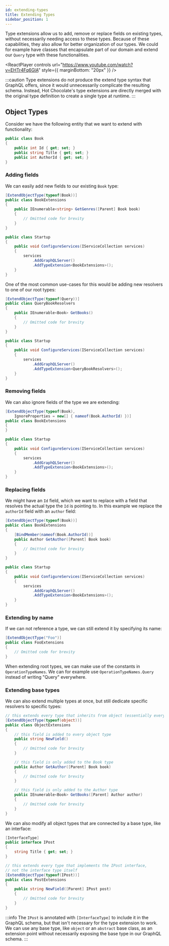 ```yaml
---
id: extending-types
title: Extending Types
sidebar_position: 1
---
```



Type extensions allow us to add, remove or replace fields on existing types, without necessarily needing access to these types. Because of these capabilities, they also allow for better organization of our types. We could for example have classes that encapsulate part of our domain and extend our `Query` type with these functionalities.

<ReactPlayer
  controls
  url="https://www.youtube.com/watch?v=EHTr4Fq6GlA"
  style={{ marginBottom: "20px" }}
/>

:::caution
Type extensions do not produce the extend type syntax that GraphQL offers, since it would unnecessarily complicate the resulting schema. Instead, Hot Chocolate's type extensions are directly merged with the original type definition to create a single type at runtime.
:::

## Object Types

Consider we have the following entity that we want to extend with functionality:

```csharp
public class Book
{
    public int Id { get; set; }
    public string Title { get; set; }
    public int AuthorId { get; set; }
}
```

### Adding fields

We can easily add new fields to our existing `Book` type:

```csharp
[ExtendObjectType(typeof(Book))]
public class BookExtensions
{
    public IEnumerable<string> GetGenres([Parent] Book book)
    {
        // Omitted code for brevity
    }
}

public class Startup
{
    public void ConfigureServices(IServiceCollection services)
    {
        services
            .AddGraphQLServer()
            .AddTypeExtension<BookExtensions>();
    }
}
```

One of the most common use-cases for this would be adding new resolvers to one of our root types:

```csharp
[ExtendObjectType(typeof(Query))]
public class QueryBookResolvers
{
    public IEnumerable<Book> GetBooks()
    {
        // Omitted code for brevity
    }
}

public class Startup
{
    public void ConfigureServices(IServiceCollection services)
    {
        services
            .AddGraphQLServer()
            .AddTypeExtension<QueryBookResolvers>();
    }
}
```

### Removing fields

We can also ignore fields of the type we are extending:

```csharp
[ExtendObjectType(typeof(Book),
    IgnoreProperties = new[] { nameof(Book.AuthorId) })]
public class BookExtensions
{
}

public class Startup
{
    public void ConfigureServices(IServiceCollection services)
    {
        services
            .AddGraphQLServer()
            .AddTypeExtension<BookExtensions>();
    }
}
```

### Replacing fields

We might have an `Id` field, which we want to replace with a field that resolves the actual type the `Id` is pointing to.
In this example we replace the `authorId` field with an `author` field:

```csharp
[ExtendObjectType(typeof(Book))]
public class BookExtensions
{
    [BindMember(nameof(Book.AuthorId))]
    public Author GetAuthor([Parent] Book book)
    {
        // Omitted code for brevity
    }
}

public class Startup
{
    public void ConfigureServices(IServiceCollection services)
    {
        services
            .AddGraphQLServer()
            .AddTypeExtension<BookExtensions>();
    }
}
```

### Extending by name

If we can not reference a type, we can still extend it by specifying its name:

```csharp
[ExtendObjectType("Foo")]
public class FooExtensions
{
    // Omitted code for brevity
}
```

When extending root types, we can make use of the constants in `OperationTypeNames`.
We can for example use `OperationTypeNames.Query` instead of writing "Query" everywhere.

### Extending base types

We can also extend multiple types at once, but still dedicate specific resolvers to specific types:

```csharp
// this extends every type that inherits from object (essentially every type)
[ExtendObjectType(typeof(object))]
public class ObjectExtensions
{
    // this field is added to every object type
    public string NewField()
    {
        // Omitted code for brevity
    }

    // this field is only added to the Book type
    public Author GetAuthor([Parent] Book book)
    {
        // Omitted code for brevity
    }

    // this field is only added to the Author type
    public IEnumerable<Book> GetBooks([Parent] Author author)
    {
        // Omitted code for brevity
    }
}
```

We can also modify all object types that are connected by a base type, like an interface:

```csharp
[InterfaceType]
public interface IPost
{
    string Title { get; set; }
}

// this extends every type that implements the IPost interface,
// not the interface type itself
[ExtendObjectType(typeof(IPost))]
public class PostExtensions
{
    public string NewField([Parent] IPost post)
    {
        // Omitted code for brevity
    }
}
```

:::info
The `IPost` is annotated with `[InterfaceType]` to include it in the GraphQL schema, but that isn't necessary for the type extension to work. We can use any base type, like `object` or an `abstract` base class, as an extension point without necessarily exposing the base type in our GraphQL schema.
:::
